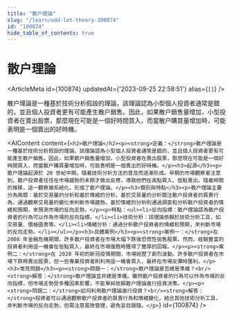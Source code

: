 ```yaml
---
title: "散户理論"
slug: "/learn/odd-lot-theory-100874"
id: "100874"
hide_table_of_contents: true
---
```



# 散户理論

<ArticleMeta id={100874} updatedAt={'2023-09-25 22:58:51'} alias={`[]`} />
<div className='border-solid border-b border-t-0 my-4 border-[var(--ifm-color-gray-300)]' />

散户理論是一種基於技術分析假設的理論，該理論認為小型個人投資者通常是錯的，並且個人投資者更有可能產生散户銷售。因此，如果散户銷售量增加，小型投資者在賣出股票，那麼現在可能是一個好時間買入，而當散户購買量增加時，可能表明是一個賣出的好時機。

<AIContent content={`<h2>散户理論</h2><p><strong>定義：</strong>散户理論是一種基於技術分析假設的理論，該理論認為小型個人投資者通常是錯的，並且個人投資者更有可能產生散户銷售。因此，如果散户銷售量增加，小型投資者在賣出股票，那麼現在可能是一個好時間買入，而當散户購買量增加時，可能表明是一個賣出的好時機。</p><h3>起源</h3><p>散户理論起源於 20 世紀中期，隨着技術分析方法的普及而逐漸形成。早期的市場觀察者注意到，散户投資者往往在市場趨勢的末期才做出反應，導致他們在高點買入、低點賣出。隨着時間的推移，這一觀察被系統化，形成了散户理論。</p><h3>類別與特點</h3><p>散户理論主要分為兩類：基於交易量的分析和基於情緒的分析。基於交易量的分析關注散户投資者的買賣行為，通過觀察交易量的變化來判斷市場趨勢。基於情緒的分析則通過調查和分析散户投資者的情緒和預期，來預測市場的反向走勢。</p><p>特點：<ul><li>反向指標：散户理論認為散户投資者的行為可以作為市場的反向指標。</li><li>技術分析：該理論依賴於技術分析工具，如交易量、價格圖表等。</li><li>情緒分析：通過分析散户投資者的情緒和預期，來判斷市場的反向走勢。</li></ul></p><h3>具體案例</h3><p><strong>案例一：</strong>在 2008 年金融危機期間，許多散户投資者在市場大幅下跌後恐慌性拋售股票。然而，經驗豐富的投資者利用這一機會在低點買入，最終在市場復甦時獲得了豐厚的回報。</p><p><strong>案例二：</strong>在 2020 年初的新冠疫情期間，市場經歷了劇烈波動。許多散户投資者在市場下跌時賣出股票，但一些專業投資者則利用這一機會買入，最終在市場反彈時獲利。</p><h3>常見問題</h3><p><strong>問題一：</strong>散户理論是否總是準確？<br/><strong>解答：</strong>散户理論並非總是準確。雖然散户投資者的行為可以作為市場的反向指標，但市場走勢受多種因素影響，不能單純依賴散户理論進行投資決策。</p><p><strong>問題二：</strong>如何利用散户理論進行投資？<br/><strong>解答：</strong>投資者可以通過觀察散户投資者的買賣行為和情緒變化，結合其他技術分析工具，來判斷市場的反向走勢。但需注意風險管理，避免盲目跟隨。</p>`} id={100874} />
